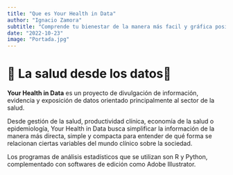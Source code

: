 ```yaml
---
title: "Que es Your Health in Data"
author: "Ignacio Zamora"
subtitle: "Comprende tu bienestar de la manera más facil y gráfica posible"
date: "2022-10-23"
image: "Portada.jpg"
---
```


# 📃 La salud desde los datos📝

**Your Health in Data** es un proyecto de divulgación de información, evidencia y exposición de datos orientado principalmente al sector de la salud.

Desde gestión de la salud, productividad clínica, economía de la salud o epidemiología, Your Health in Data busca simplificar la información de la manera más directa, simple y compacta para entender de qué forma se relacionan ciertas variables del mundo clínico sobre la sociedad.

Los programas de análisis estadísticos que se utilizan son R y Python, complementado con softwares de edición como Adobe Illustrator.
